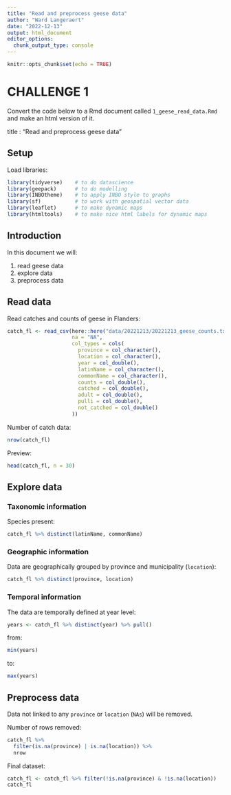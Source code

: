 ```yaml
---
title: "Read and preprocess geese data"
author: "Ward Langeraert"
date: "2022-12-13"
output: html_document
editor_options: 
  chunk_output_type: console
---
```


```r
knitr::opts_chunk$set(echo = TRUE)
```

# CHALLENGE 1

Convert the code below to a Rmd document called `1_geese_read_data.Rmd` and make an html version of it.  
  
title : "Read and preprocess geese data"


## Setup

Load libraries:

```r
library(tidyverse)    # to do datascience
library(geepack)      # to do modelling
library(INBOtheme)    # to apply INBO style to graphs
library(sf)           # to work with geospatial vector data
library(leaflet)      # to make dynamic maps
library(htmltools)    # to make nice html labels for dynamic maps
```

## Introduction

In this document we will:

1. read geese data
2. explore data
3. preprocess data

## Read data

Read catches and counts of geese in Flanders:

```r
catch_fl <- read_csv(here::here("data/20221213/20221213_geese_counts.txt"),
                     na = "NA",
                     col_types = cols(
                       province = col_character(),
                       location = col_character(),
                       year = col_double(),
                       latinName = col_character(),
                       commonName = col_character(),
                       counts = col_double(),
                       catched = col_double(),
                       adult = col_double(),
                       pulli = col_double(),
                       not_catched = col_double()
                     ))
```


Number of catch data:

```r
nrow(catch_fl)
```

Preview:

```r
head(catch_fl, n = 30)
```


## Explore data

### Taxonomic information

Species present:

```r
catch_fl %>% distinct(latinName, commonName)
```


### Geographic information

Data are geographically grouped by province and municipality (`location`):

```r
catch_fl %>% distinct(province, location)
```



### Temporal information

The data are temporally defined at year level:

```r
years <- catch_fl %>% distinct(year) %>% pull()
```

from:

```r
min(years)
```

to:

```r
max(years)
```


## Preprocess data

Data not linked to any `province` or `location` (`NAs`) will be removed.  
  
Number of rows removed:

```r
catch_fl %>%
  filter(is.na(province) | is.na(location)) %>%
  nrow
```

Final dataset:

```r
catch_fl <- catch_fl %>% filter(!is.na(province) & !is.na(location))
catch_fl
```
